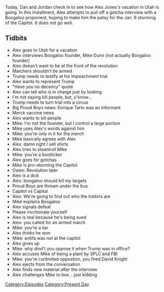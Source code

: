 {{DEFAULTSORT:
    #_EPISODE_0525:January 27, 2021
}}{{Episode
    | title           = January 27, 2021
    | caption         = [https://knowledgefight.libsyn.com/525-january-27-2021 Listen to this episode on Libsyn]
    | episodeNumber   = 525
    | length          = 01:50:09
    | airDate         = January 29, 2021
    | coverageDate    = January 27, 2021
    | episodeType     = [[:Category:Present Day|Present Day]]
    | appearance      = [[Mike Dunn]], [[Enrique Tario]], [[Owen Shroyer]]
    | previousEpisode = [[524: Inauguration 2021]]
    | nextEpisode     = [[526: January 28-31, 2021]]
}}

{{Stub}}

Today, Dan and Jordan check in to see how Alex Jones's vacation in Utah is going. In this installment, Alex attempts to pull off a gotcha interview with a Boogaloo proponent, hoping to make him the patsy for the Jan. 6 storming of the Capitol. It does not go well.

==Tidbits==

*Alex goes to Utah for a vacation
*Alex interviews Boogaloo founder, Mike Dunn (not actually Boogaloo founder)
*Alex doesn't want to be at the front of the revolution
*Marchers shouldn't be armed
*Trump needs to testify at his impeachment trial
*Alex wants to represent Trump
*"Have you no decency" quote
*Alex can tell who is in charge just by looking
*I'm not saying kill people, but, y'know...
*Trump needs to turn trial into a circus
*Big Proud Boys news: Enrique Tario was an informant
*Merck vaccine news
*Alex wants to kill people
*Mike: I'm not the founder, but I control a large poriton
*Mike uses Alex's words against him
*Mike: you're only in it for the merch
*Mike basically agrees with Alex
*Alex: damn right I sell shirts
*Alex tries to steamroll Mike
*Mike: you're a bootlicker
*Alex goes for gotchas
*Mike is pro-storming the Capitol
*Owen: Revolution later
*Alex is a dick
*Alex: boogaloo should kill my targets
*Proud Boys are thrown under the bus
*Capitol vs Capital
*Alex: We're going to find out who the traitors are
*Mike explains Boogaloo
*Alex signals defeat
*Please incriminate yourself
*Alex is real because he's being sued
*Alex: you called for an armed march
*Mike: you're a liar
*Alex thinks he won
*Mike: antifa was not at the capitol
*Alex gives up
*Mike: why dind't you oppose it when Trump was in office?
*Alex accuses Mike of being a plant by SPLC and FBI
*Mike: you're controlled oppostion, you fired David Knight
*Alex ejects from the conversation
*Alex finds new material after the interview
*Alex challenges Mike to box... just kidding

[[Category:Episodes]]
[[Category:Present Day]]